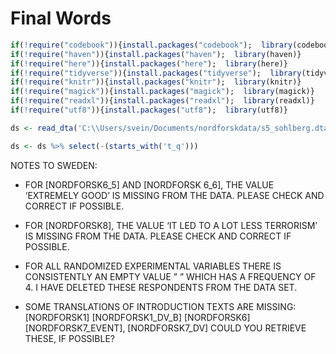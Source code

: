 # Final Words

```r
if(!require("codebook")){install.packages("codebook");  library(codebook)}
if(!require("haven")){install.packages("haven");  library(haven)}
if(!require("here")){install.packages("here");  library(here)}
if(!require("tidyverse")){install.packages("tidyverse");  library(tidyverse)}
if(!require("knitr")){install.packages("knitr");  library(knitr)}
if(!require("magick")){install.packages("magick");  library(magick)}
if(!require("readxl")){install.packages("readxl");  library(readxl)}
if(!require("utf8")){install.packages("utf8");  library(utf8)}

```

```r

ds <- read_dta('C:\\Users/svein/Documents/nordforskdata/s5_sohlberg.dta') 

ds <- ds %>% select(-(starts_with('t_q')))
```

NOTES TO SWEDEN:

- FOR [NORDFORSK6_5] AND [NORDFORSK 6_6], THE VALUE 'EXTREMELY GOOD' IS MISSING FROM THE DATA. 
PLEASE CHECK AND CORRECT IF POSSIBLE.

- FOR [NORDFORSK8], THE VALUE 'IT LED TO A LOT LESS TERRORISM' IS MISSING FROM THE DATA. 
PLEASE CHECK AND CORRECT IF POSSIBLE.	

- FOR ALL RANDOMIZED EXPERIMENTAL VARIABLES THERE IS CONSISTENTLY AN EMPTY VALUE " " WHICH HAS A FREQUENCY OF 4. I HAVE DELETED THESE RESPONDENTS FROM THE DATA SET.

- SOME TRANSLATIONS OF INTRODUCTION TEXTS ARE MISSING: [NORDFORSK1] [NORDFORSK1_DV_B] [NORDFORSK6] [NORDFORSK7_EVENT], [NORDFORSK7_DV] 
COULD YOU RETRIEVE THESE, IF POSSIBLE?


